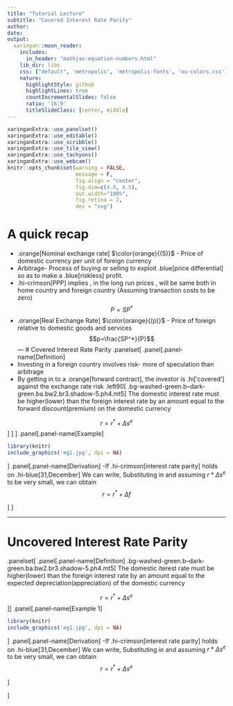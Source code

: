 ```yaml
---
title: "Tutorial Lecture"
subtitle: "Covered Interest Rate Parity"  
author:
date: 
output:
  xaringan::moon_reader:
    includes:
      in_header: "mathjax-equation-numbers.html"
    lib_dir: libs
    css: ["default", 'metropolis', 'metropolis-fonts', 'ou-colors.css']
    nature:
      highlightStyle: github
      highlightLines: true
      countIncrementalSlides: false
      ratio: '16:9'
      titleSlideClass: [center, middle]
---
```

```r
xaringanExtra::use_panelset()
xaringanExtra::use_editable()
xaringanExtra::use_scribble()
xaringanExtra::use_tile_view()
xaringanExtra::use_tachyons()
xaringanExtra::use_webcam()
knitr::opts_chunk$set(warning = FALSE,
                      message = F,
                      fig.align = "center",
                      fig.dim=c(4.8, 4.5), 
                      out.width="100%",
                      fig.retina = 2,
                      dev = "svg")


```

# A quick recap
- .orange[Nominal exchange rate] $\color{orange}{(S)}$ - Price of domestic currency per unit of foreign currency
- Arbitrage- Process of buying or selling to exploit .blue[price differential] so as to make a .blue[riskless] profit.
- .hi-crimson[PPP] implies , in the long run prices , will be same both in home country and foreign country (Assuming transaction costs to be zero)
$$ 
P=SP^*
$$
- .orange[Real Exchange Rate] $\color{orange}{(p)}$  - Price of foreign relative to domestic goods and services
$$p=\frac{SP^*}{P}$$
---
# Covered Interest Rate Parity
.panelset[
.panel[.panel-name[Definition]
- Investing in a foreign country involves risk- more of speculation than arbitrage
- By getting in to a .orange[forward contract], the investor is .hi['covered'] against the exchange rate risk
.left90[
.bg-washed-green.b--dark-green.ba.bw2.br3.shadow-5.ph4.mt5[
The domestic interest rate must be higher(lower) than the foreign interest rate by an amount equal to the forward discount(premium) on the domestic currency

$$r=r^*+\Delta s^e$$]
]
]
.panel[.panel-name[Example]
```r
library(knitr)
include_graphics('eg1.jpg', dpi = NA)
```

]
.panel[.panel-name[Derivation]
-If .hi-crimson[interest rate parity] holds on .hi-blue[31,December] 
\begin{equation}
(1+r)=(1+r^*)\frac{F}{S} \label{eq.1}
\end{equation}
We can write,
\begin{equation}
\frac{F}{S}=1+\Delta f \label{eq.2}
\end{equation}
Substituting \eqref{eq.2} in \eqref{eq.1} and assuming $r*\Delta s^e$ to be very small, we  can obtain
$$r=r^*+\Delta f$$

]
]

---
# Uncovered Interest Rate Parity
.panelset[
.panel[.panel-name[Definition]
.bg-washed-green.b--dark-green.ba.bw2.br3.shadow-5.ph4.mt5[
The domestic iterest rate must be higher(lower) than the foreign interest rate by an amount equal to the expected depreciation(appreciation) of the domestic currency

$$r=r^*+\Delta s^e$$]]
.panel[.panel-name[Example 1]
```r
library(knitr)
include_graphics('eg1.jpg', dpi = NA)
```

]
.panel[.panel-name[Derivation]
-If .hi-crimson[interest rate parity] holds on .hi-blue[31,December] 
\begin{equation}
(1+r)=(1+r^*)\frac{S^e}{S} \label{eq.3}
\end{equation}
We can write,
\begin{equation}
\frac{S^e}{S}=1+\Delta s^e \label{eq.4}
\end{equation}
Substituting \eqref{eq.4} in \eqref{eq.3} and assuming $r*\Delta s^e$ to be very small, we  can obtain
$$r=r^*+\Delta s^e$$

]

]











  
  

